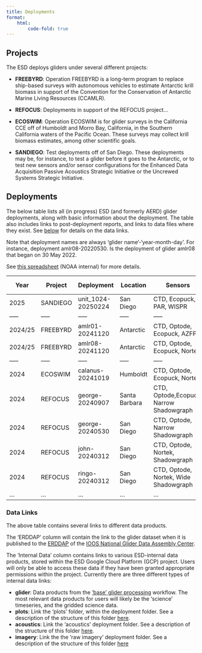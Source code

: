 ```yaml
---
title: Deployments
format: 
    html:
        code-fold: true
---
```


## Projects

The ESD deploys gliders under several different projects:

* **FREEBYRD**: Operation FREEBYRD is a long-term program to replace ship-based surveys with autonomous vehicles to estimate Antarctic krill biomass in support of the Convention for the Conservation of Antarctic Marine Living Resources (CCAMLR).

* **REFOCUS**: Deployments in support of the REFOCUS project... <TODO>

* **ECOSWIM**: Operation ECOSWIM is for glider surveys in the California CCE off of Humboldt and Morro Bay, California, in the Southern California waters of the Pacific Ocean. These surveys may collect krill biomass estimates, among other scientific goals.

* **SANDIEGO**: Test deployments off of San Diego. These deployments may be, for instance, to test a glider before it goes to the Antarctic, or to test new sensors and/or sensor configurations for the Enhanced Data Acquisition Passive Acoustics Strategic Initiative or the Uncrewed Systems Strategic Initiative. 

## Deployments

The below table lists all (in progress) ESD (and formerly AERD) glider deployments, along with basic information about the deployment. The table also includes links to post-deployment reports, and links to data files where they exist. See [below](#data-links) for details on the data links.

Note that deployment names are always 'glider name'-'year-month-day'. For instance, deployment amlr08-20220530. Is the deployment of glider amlr08 that began on 30 May 2022.

See [this spreadsheet](https://docs.google.com/spreadsheets/d/1tSIi44OTEUQXPJwwiy1emhdIyRs9Vt8iT5IlJBMrPLA/edit?usp=sharing) (NOAA internal) for more details.

<!-- <iframe src="https://docs.google.com/spreadsheets/d/e/2PACX-1vR1QEPFK9em24JT6-9p2MeW6Va6srqITFqsYpiF7x-QBAKdwYw4zeuJFOxjHr-4eeDRGzO-8Z0uE1z4/pubhtml?widget=true&amp;headers=false"style="width:950px; height:500px; border: 2px solid black;"></iframe> -->
<!-- 
```r
gliders <- tibble::tribble(
    ~Year, ~Deployment, ~Location, ~Sensors, ~Report, ~ERDDAP, ~`Internal Data`, 
    "2025", "unit_1024-20250224", "San Diego", 
    "CTD, Ecopuck, PAR, WISPR", 
    "https://docs.google.com/document/d/1LQ9ch1gEuHtHEUbC7dymbtm9UlZu6IaePKbmLpKTlyU/edit?usp=sharing", 
    "{in progress}", 
    "{in progress}", 

    "2024/25", "amlr01-20241120", "Antarctic", 
    "CTD, Optode, Ecopuck, AZFP", 
    "https://docs.google.com/document/d/128D2a0Ud2Kda5JwIYVhN9An4CFT6KxdGoqS1RsHKtQ0/edit?usp=sharing", 
    "{in progress}", 
    "{in progress}", 

    "2024/25", "amlr01-20241120", "Antarctic", 
    "CTD, Optode, Ecopuck, Nortek", 
    "https://docs.google.com/document/d/1Bk2CQeC6dT7OtOInGbB85aCiE3qmz_S4JvjbNHziKyQ/edit?usp=sharing", 
    "{in progress}", 
    "{in progress}", 
    
    "2024", "calanus-20241019", "San Diego", 
    "CTD, Oxygen, Ecopuck, Nortek", 
    "https://github.com/SWFSC/glider-lab/blob/main/deployment-reports/calanus-20241019.html", 
    "{in progress}", 
    '<a href="https://console.cloud.google.com/storage/browser/amlr-gliders-deployments-dev/ECOSWIM/2024/calanus-20241019/data/processed-L1" target="_blank">glider</a> | <a href="https://console.cloud.google.com/storage/browser/amlr-gliders-deployments-dev/ECOSWIM/2024/calanus-20241019/plots/delayed" target="_blank">plots</a> | <a href="https://console.cloud.google.com/storage/browser/amlr-gliders-acoustics-dev/ECOSWIM/2024/calanus-20241019" target="_blank">acoustics</a>', 
    
    # 2024, "george-20240530", "San Diego", 
    # "CTD, Optode, Narrow Shadowgraph", 
    # "https://docs.google.com/document/d/1MDVbBDjK2UvHjLFQ35nzniC-R7YycM6SZr0ymEFvapw/edit?usp=sharing", 
    # "{in progress}", 
    # '<a href="https://console.cloud.google.com/storage/browser/amlr-gliders-deployments-dev/REFOCUS/2024/george-20240530/data/processed-L1" target="_blank">glider</a> | <a href="https://console.cloud.google.com/storage/browser/amlr-gliders-deployments-dev/ECOSWIM/2024/george-20240530/plots/delayed" target="_blank">plots</a> | <a href="https://console.cloud.google.com/storage/browser/amlr-gliders-imagery-raw-dev/REFOCUS/2024/george-20240530" target="_blank">imagery</a>', 

    "2023/24", "amlr03-20231128", "Antarctica", 
    "CTD, Oxygen, Ecopuck, glidercam, Nortek", 
    NA, 
    "{in progress}", 
    '<a href="https://console.cloud.google.com/storage/browser/amlr-gliders-deployments-dev/FREEBYRD/2024/amlr03-20231128/data/processed-L1" target="_blank">glider</a> | <a href="https://console.cloud.google.com/storage/browser/amlr-gliders-deployments-dev/FREEBYRD/2024/amlr03-20231128/plots/delayed" target="_blank">plots</a> | <a href="https://console.cloud.google.com/storage/browser/amlr-gliders-acoustics-dev/FREEBYRD/2024/amlr03-20231128" target="_blank">acoustics</a>', 

    "2022", "amlr08-20220513", "San Diego", 
    "CTD, Oxygen, Ecopuck, Narrow Shadowgraph, Nortek", 
    NA, 
    "{in progress}", 
    '<a href="https://console.cloud.google.com/storage/browser/amlr-gliders-deployments-dev/SANDIEGO/2022/amlr08-20220513/data/processed-L1" target="_blank">glider</a> | <a href="https://console.cloud.google.com/storage/browser/amlr-gliders-deployments-dev/SANDIEGO/2022/amlr08-20220513/plots/delayed" target="_blank">plots</a> | <a href="https://console.cloud.google.com/storage/browser/amlr-gliders-acoustics-dev/SANDIEGO/2022/amlr08-20220513" target="_blank">acoustics</a> | <a href="https://console.cloud.google.com/storage/browser/amlr-gliders-imagery-raw-dev/SANDIEGO/2022/amlr08-20220513" target="_blank">imagery</a>', 
)

gliders$Report <- dplyr::if_else(is.na(gliders$Report), "{in progress}", paste0('<a href="', gliders$Report, '" target="_blank">Report</a>'))

# knitr::kable(gliders, escape = FALSE)
DT::datatable(gliders, escape = FALSE)
``` -->

| Year | Project | Deployment | Location | Sensors | Report | ERDDAP | Internal Data 
|-----|-----|-----|-----|-----|-----|-----|-----|
| 2025 | SANDIEGO | unit_1024-20250224 | San Diego | CTD, Ecopuck, PAR, WISPR | [link](https://docs.google.com/document/d/1LQ9ch1gEuHtHEUbC7dymbtm9UlZu6IaePKbmLpKTlyU/edit?usp=sharing) | {in progress} | {in progress} |
|-----|-----|-----|-----|-----|-----|-----|-----|
| 2024/25 | FREEBYRD | amlr01-20241120 | Antarctic | CTD, Optode, Ecopuck, AZFP | [link](https://docs.google.com/document/d/128D2a0Ud2Kda5JwIYVhN9An4CFT6KxdGoqS1RsHKtQ0/edit?usp=sharing) | {in progress} | {in progress} |
| 2024/25 | FREEBYRD | amlr08-20241120 | Antarctic | CTD, Optode, Ecopuck, Nortek | [link](https://docs.google.com/document/d/1Bk2CQeC6dT7OtOInGbB85aCiE3qmz_S4JvjbNHziKyQ/edit?usp=sharing) | {in progress} | {in progress} |
|-----|-----|-----|-----|-----|-----|-----|-----|
| 2024 | ECOSWIM | calanus-20241019 | Humboldt | CTD, Optode, Ecopuck, Nortek | {in progress} | {in progress} | [glider](https://console.cloud.google.com/storage/browser/amlr-gliders-deployments-dev/ECOSWIM/2024/calanus-20241019/data/processed-L1); [acoustics](https://console.cloud.google.com/storage/browser/amlr-gliders-acoustics-dev/ECOSWIM/2024/calanus-20241019) |
| 2024 | REFOCUS | george-20240907 | Santa Barbara | CTD, Optode,Ecopuck, Narrow Shadowgraph | [link](https://docs.google.com/document/d/12hNl6ZtEIISh4vlJcOJgK1RHsloGIa98WKf5xpjIq0U/edit?usp=sharing) | {in progress} | {in progress} | 
| 2024 | REFOCUS | george-20240530 | San Diego | CTD, Optode, Narrow Shadowgraph | [link](https://docs.google.com/document/d/1MDVbBDjK2UvHjLFQ35nzniC-R7YycM6SZr0ymEFvapw/edit?usp=sharing)| {in progress} | [images](https://console.cloud.google.com/storage/browser/amlr-gliders-imagery-raw-dev/REFOCUS/2024/george-20240530) |
| 2024 | REFOCUS | john-20240312 | San Diego | CTD, Optode, Nortek, Shadowgraph | [link](https://docs.google.com/document/d/1szQ7tV5stz8fyuNzF05jM1zxUQmkAwQxzZcmHGlDgwg/edit?usp=sharing) | {in progress} | {in progress} |
| 2024 | REFOCUS | ringo-20240312 | San Diego | CTD, Optode, Nortek, Wide Shadowgraph | [link](https://docs.google.com/document/d/12iSPkBChPjtPFbFQxX2hCopga3hvBr91qH1kJW_w5sw/edit?usp=sharing) | {in progress} | {in progress} |
|...|...|...|...|...|...|...|...|

### Data Links

The above table contains several  links to different data products.

The 'ERDDAP' column will contain the link to the glider dataset when it is published to the [ERDDAP](https://gliders.ioos.us/erddap/index.html) of the [IOOS National Glider Data Assembly Center](https://gliders.ioos.us/).

The 'Internal Data' column contains links to various ESD-internal data products, stored within the ESD Google Cloud Platform (GCP) project. Users will only be able to access these data if they have been granted appropriate permissions within the project. Currently there are three different types of internal data links:

- **glider**: Data products from the ['base' glider processing](glider-data.qmd#base-processing) workflow. The most relevant data products for users will likely be the 'science' timeseries, and the gridded science data. 
- **plots**: Link the 'plots' folder, within the deployment folder. See a description of the structure of this folder [here](data-management.html#deployments). 
- **acoustics**: Link the 'acoustics' deployment folder. See a description of the structure of this folder [here](data-management.qmd#acoustics). 
- **imagery**: Link the the 'raw imagery' deployment folder. See a description of the structure of this folder [here](data-management.qmd#raw-imagery)


<!-- ### 2025

#### San Diego

| Deployment | Sensors |
|------------------------------|------------------------------|
| [unit_1024-20250224](https://docs.google.com/document/d/1LQ9ch1gEuHtHEUbC7dymbtm9UlZu6IaePKbmLpKTlyU/edit?usp=sharing){target="_blank"} | CTD, Ecopuck, BSIPAR, WISPR

### 2024

#### San Diego

| Deployment | Sensors |
|------------------------------|------------------------------|
| [john-20240312](https://docs.google.com/document/d/1szQ7tV5stz8fyuNzF05jM1zxUQmkAwQxzZcmHGlDgwg/edit?usp=sharing){target="_blank"} | CTD, Optode, Nortek,Shadowgraph |
| [ringo-20240312](https://docs.google.com/document/d/12iSPkBChPjtPFbFQxX2hCopga3hvBr91qH1kJW_w5sw/edit?usp=sharing){target="_blank"} | CTD, Optode, Wide Shadowgraph |
| [george-20240530](https://docs.google.com/document/d/1MDVbBDjK2UvHjLFQ35nzniC-R7YycM6SZr0ymEFvapw/edit?usp=sharing){target="_blank"} | CTD, Optode, Narrow Shadowgraph |

#### Santa Barbara
| Deployment | Sensors |
|------------------------------|------------------------------|
|[george-20240907](https://docs.google.com/document/d/12hNl6ZtEIISh4vlJcOJgK1RHsloGIa98WKf5xpjIq0U/edit?usp=sharing){target="_blank"} | CTD, Optode,Ecopuck, Narrow Shadowgraph |

#### Humboldt
| Deployment | Sensors |
|------------------------------|------------------------------|
| calanus-20241019 |CTD, Optode, Ecopuck, Nortek |

#### Antarctica
| Deployment | Sensors |
|------------------------------|------------------------------|
| [AMLR01-20241120](https://docs.google.com/document/d/128D2a0Ud2Kda5JwIYVhN9An4CFT6KxdGoqS1RsHKtQ0/edit?usp=sharing){target="_blank"} |CTD, Optode, Ecopuck, AZFP |
| [AMLR08-20241120](https://docs.google.com/document/d/1Bk2CQeC6dT7OtOInGbB85aCiE3qmz_S4JvjbNHziKyQ/edit?usp=sharing){target="_blank"} |CTD, Optode, Ecopuck, Nortek | -->
